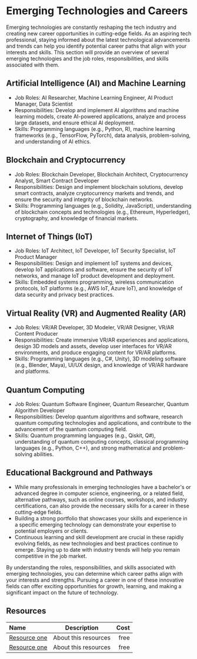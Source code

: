 # Emerging Technologies and Careers

Emerging technologies are constantly reshaping the tech industry and creating new career opportunities in cutting-edge
fields. As an aspiring tech professional, staying informed about the latest technological advancements and trends can help
you identify potential career paths that align with your interests and skills. This section will provide an overview of
several emerging technologies and the job roles, responsibilities, and skills associated with them.

## Artificial Intelligence (AI) and Machine Learning

- Job Roles: AI Researcher, Machine Learning Engineer, AI Product Manager, Data Scientist
- Responsibilities: Develop and implement AI algorithms and machine learning models, create AI-powered applications,
  analyze and process large datasets, and ensure ethical AI deployment.
- Skills: Programming languages (e.g., Python, R), machine learning frameworks (e.g., TensorFlow, PyTorch), data analysis,
  problem-solving, and understanding of AI ethics.

## Blockchain and Cryptocurrency

- Job Roles: Blockchain Developer, Blockchain Architect, Cryptocurrency Analyst, Smart Contract Developer
- Responsibilities: Design and implement blockchain solutions, develop smart contracts, analyze cryptocurrency markets and
  trends, and ensure the security and integrity of blockchain networks.
- Skills: Programming languages (e.g., Solidity, JavaScript), understanding of blockchain concepts and technologies
  (e.g., Ethereum, Hyperledger), cryptography, and knowledge of financial markets.

## Internet of Things (IoT)

- Job Roles: IoT Architect, IoT Developer, IoT Security Specialist, IoT Product Manager
- Responsibilities: Design and implement IoT systems and devices, develop IoT applications and software, ensure the
  security of IoT networks, and manage IoT product development and deployment.
- Skills: Embedded systems programming, wireless communication protocols, IoT platforms (e.g., AWS IoT, Azure IoT),
  and knowledge of data security and privacy best practices.

## Virtual Reality (VR) and Augmented Reality (AR)

- Job Roles: VR/AR Developer, 3D Modeler, VR/AR Designer, VR/AR Content Producer
- Responsibilities: Create immersive VR/AR experiences and applications, design 3D models and assets, develop user
  interfaces for VR/AR environments, and produce engaging content for VR/AR platforms.
- Skills: Programming languages (e.g., C#, Unity), 3D modeling software (e.g., Blender, Maya), UI/UX design, and
  knowledge of VR/AR hardware and platforms.

## Quantum Computing

- Job Roles: Quantum Software Engineer, Quantum Researcher, Quantum Algorithm Developer
- Responsibilities: Develop quantum algorithms and software, research quantum computing technologies and applications,
  and contribute to the advancement of the quantum computing field.
- Skills: Quantum programming languages (e.g., Qiskit, Q#), understanding of quantum computing concepts,
  classical programming languages (e.g., Python, C++), and strong mathematical and problem-solving abilities.

## Educational Background and Pathways

- While many professionals in emerging technologies have a bachelor's or advanced degree in computer science, engineering,
  or a related field, alternative pathways, such as online courses, workshops, and industry certifications, can also
  provide the necessary skills for a career in these cutting-edge fields.
- Building a strong portfolio that showcases your skills and experience in a specific emerging technology can demonstrate
  your expertise to potential employers or clients.
- Continuous learning and skill development are crucial in these rapidly evolving fields, as new technologies and best
  practices continue to emerge. Staying up to date with industry trends will help you remain competitive in the job market.

By understanding the roles, responsibilities, and skills associated with emerging technologies, you can determine which
career paths align with your interests and strengths. Pursuing a career in one of these innovative fields can offer exciting
opportunities for growth, learning, and making a significant impact on the future of technology.

## Resources

| Name   | Description | Cost |
| :----- | :----: | ----: |
| [Resource one](https://example.com/)    |  About this resources   |   free |
| [Resource one](https://example.com/)    |  About this resources   |   free |